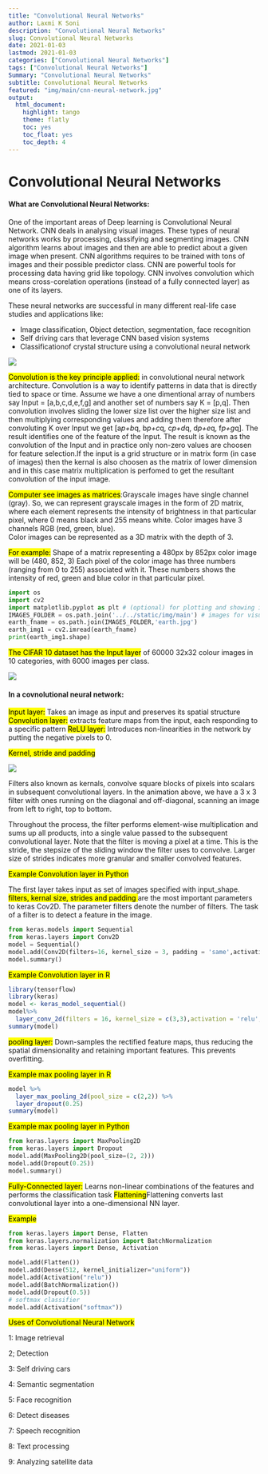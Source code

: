 ```yaml
---
title: "Convolutional Neural Networks"
author: Laxmi K Soni 
description: "Convolutional Neural Networks"
slug: Convolutional Neural Networks
date: 2021-01-03
lastmod: 2021-01-03
categories: ["Convolutional Neural Networks"]
tags: ["Convolutional Neural Networks"]
Summary: "Convolutional Neural Networks"
subtitle: Convolutional Neural Networks
featured: "img/main/cnn-neural-network.jpg"
output:
  html_document:
    highlight: tango
    theme: flatly
    toc: yes
    toc_float: yes
    toc_depth: 4
---
```




# Convolutional Neural Networks

#### What are Convolutional Neural Networks:

One of the important areas of Deep learning is Convolutional Neural Network. CNN deals in analysing visual images. These types of neural networks 
works by processing, classifying and segmenting images. CNN algorithm learns about images and then are able to predict about a given image when present. 
CNN algorithms requires to be trained with tons of images and their possible predictor class. CNN are powerful tools for processing data having grid like topology.
CNN involves convolution which means cross-corelation operations (instead of a fully connected layer) as one of its layers. 


These neural networks are successful in many different real-life case studies and applications like:

- Image classification, Object detection, segmentation, face recognition
- Self driving cars that leverage CNN based vision systems
- Classificationof crystal structure using a convolutional neural network


![](/img/main/cnn.png)

<mark>Convolution is the key principle applied:</mark> in convolutional neural network architecture. 
Convolution is a way to identify patterns in data that is directly tied to space or time. Assume we have a one dimentional array of numbers
say Input = [a,b,c,d,e,f,g] and another set of numbers say K = [p,q]. Then convolution involves sliding the lower size list over the higher size list and then multiplying corresponding values and adding them therefore after convoluting K over Input we get [a*p+b*q, b*p+c*q, c*p+d*q, d*p+e*q, f*p+g*q]. The result identifies  one of the feature of the Input. The result is known as the convolution of the Input and in practice only non-zero values are choosen for feature selection.If the input is a grid structure or in matrix form (in case of images) then the kernal is also choosen as the matrix of lower dimension and in this case matrix multiplication is perfomed to get the resultant convolution of the input image.

<mark>Computer see images as matrices</mark>:Grayscale images have single channel (gray). 
So, we can represent grayscale images in the form of 2D matrix, where each element represents the intensity of brightness in that particular pixel, 
where 0 means black and 255 means white. Color images have 3 channels RGB (red, green, blue).  
Color images can be  represented as a 3D matrix with the depth of 3.

<mark>For example:</mark> Shape of a matrix representing a 480px by 852px color image will be (480, 852, 3)
Each pixel of the color image has three numbers (ranging from 0 to 255) associated with it. 
These numbers shows the intensity of red, green and blue color in that particular pixel.

```python
import os
import cv2
import matplotlib.pyplot as plt # (optional) for plotting and showing images inline
IMAGES_FOLDER = os.path.join('../../static/img/main') # images for visuals
earth_fname = os.path.join(IMAGES_FOLDER,'earth.jpg')
earth_img1 = cv2.imread(earth_fname)
print(earth_img1.shape)
```

<mark>The CIFAR 10 dataset has the Input layer</mark> of 60000 32x32 colour images in 10 categories, with 6000 images per class. 

![](/img/main/cifar10dataset.png)


#### In a covnolutional neural network:

<mark>Input layer:</mark> Takes an image as input and preserves its spatial structure
<mark>Convolution layer:</mark>	extracts feature maps from the input, each responding to a specific pattern
<mark>ReLU layer:</mark> Introduces non-linearities in the network by putting the negative pixels to 0.

<mark>Kernel, stride and padding</mark>

![](/img/main/convolution_schematic.gif)

Filters also known as kernals, convolve square blocks of pixels into scalars in subsequent convolutional layers. In the animation above, we have a 3 x 3 filter with ones running on the diagonal and off-diagonal, scanning an image from left to right, top to bottom.

Throughout the process, the filter performs element-wise multiplication and sums up all products, into a single value passed to the subsequent convolutional layer. Note that the filter is moving a pixel at a time. This is the stride, the stepsize of the sliding window the filter uses to convolve. Larger size of strides indicates more granular and smaller convolved features.

<mark>Example Convolution layer in Python</mark>

The first layer takes input as set of images specified with input_shape. <mark>filters, kernal size, strides and padding </mark> are the most important
parameters to keras Cov2D. The parameter filters denote the number of filters. The task of a filter is to detect a feature in the image.

```python
from keras.models import Sequential
from keras.layers import Conv2D
model = Sequential()
model.add(Conv2D(filters=16, kernel_size = 3, padding = 'same',activation = 'relu',input_shape=(32,32,3)))
model.summary()
```

<mark>Example Convolution layer in R</mark>
```r
library(tensorflow)
library(keras)
model <- keras_model_sequential()
model%>% 
  layer_conv_2d(filters = 16, kernel_size = c(3,3),activation = 'relu',input_shape = c(32,32,3))
summary(model)
```

<mark>pooling layer:</mark>	Down-samples the rectified feature maps, thus reducing the spatial dimensionality and retaining important features. 
This prevents overfitting.

<mark>Example max pooling layer in R</mark>
```r
model %>% 
  layer_max_pooling_2d(pool_size = c(2,2)) %>%
  layer_dropout(0.25)
summary(model)
```



<mark>Example max pooling layer in Python</mark>
```python
from keras.layers import MaxPooling2D
from keras.layers import Dropout
model.add(MaxPooling2D(pool_size=(2, 2)))
model.add(Dropout(0.25))
model.summary()
```


<mark>Fully-Connected layer:</mark>	Learns non-linear combinations of the features and performs the classification task
<mark>Flattening</mark>Flattening converts last convolutional layer into a one-dimensional NN layer.

<mark>Example</mark>
```python
from keras.layers import Dense, Flatten
from keras.layers.normalization import BatchNormalization
from keras.layers import Dense, Activation

model.add(Flatten())
model.add(Dense(512, kernel_initializer="uniform"))
model.add(Activation("relu"))
model.add(BatchNormalization())
model.add(Dropout(0.5))
# softmax classifier
model.add(Activation("softmax"))
```


<mark>Uses of Convolutional Neural Network</mark>

1: Image retrieval

2; Detection

3: Self driving cars

4: Semantic segmentation

5: Face recognition

6: Detect diseases

7: Speech recognition

8: Text processing

9: Analyzing satellite data




